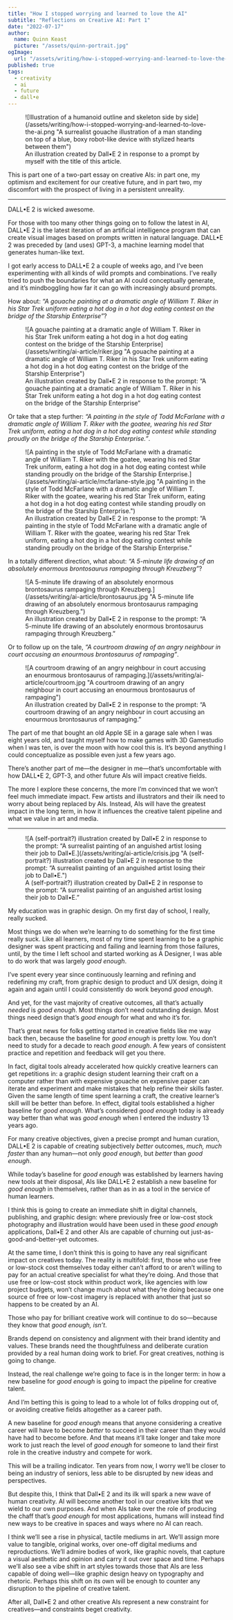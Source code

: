 ```yaml
---
title: "How I stopped worrying and learned to love the AI"
subtitle: "Reflections on Creative AI: Part 1"
date: "2022-07-17"
author:
  name: Quinn Keast
  picture: "/assets/quinn-portrait.jpg"
ogImage:
  url: "/assets/writing/how-i-stopped-worrying-and-learned-to-love-the-ai.png"
published: true
tags:
  - creativity
  - ai
  - future
  - dall•e
---
```


<figure>
  ![Illustration of a humanoid outline and skeleton side by
  side](/assets/writing/how-i-stopped-worrying-and-learned-to-love-the-ai.png "A
  surrealist gouache illustration of a man standing on top of a blue, boxy
  robot-like device with stylized hearts between them")
  <figcaption>An illustration created by Dall•E 2 in response to a prompt by myself with
    the title of this article.</figcaption>
</figure>

This is part one of a two-part essay on creative AIs: in part one, my optimism and excitement for our creative future, and in part two, my discomfort with the prospect of living in a persistent unreality.

---

DALL•E 2 is wicked awesome.

For those with too many other things going on to follow the latest in AI, DALL•E 2 is the latest iteration of an artificial intelligence program that can create visual images based on prompts written in natural language. DALL•E 2 was preceded by (and uses) GPT-3, a machine learning model that generates human-like text.

I got early access to DALL•E 2 a couple of weeks ago, and I’ve been experimenting with all kinds of wild prompts and combinations. I’ve really tried to push the boundaries for what an AI could conceptually generate, and it’s mindboggling how far it can go with increasingly absurd prompts.

How about: _“A gouache painting at a dramatic angle of William T. Riker in his Star Trek uniform eating a hot dog in a hot dog eating contest on the bridge of the Starship Enterprise”_?

<figure>
  ![A gouache painting at a dramatic angle of William T. Riker in his Star Trek
  uniform eating a hot dog in a hot dog eating contest on the bridge of the
  Starship Enterprise](/assets/writing/ai-article/riker.jpg "A gouache painting
  at a dramatic angle of William T. Riker in his Star Trek uniform eating a hot
  dog in a hot dog eating contest on the bridge of the Starship Enterprise")
  <figcaption>An illustration created by Dall•E 2 in response to the prompt: “A gouache
    painting at a dramatic angle of William T. Riker in his Star Trek uniform
    eating a hot dog in a hot dog eating contest on the bridge of the Starship
    Enterprise”</figcaption>
</figure>

Or take that a step further: _“A painting in the style of Todd McFarlane with a dramatic angle of William T. Riker with the goatee, wearing his red Star Trek uniform, eating a hot dog in a hot dog eating contest while standing proudly on the bridge of the Starship Enterprise.”_.

<figure>
  ![A painting in the style of Todd McFarlane with a dramatic angle of William T. Riker with the goatee, wearing his red Star Trek uniform, eating a hot dog in a hot dog eating contest while standing proudly on the bridge of the Starship Enterprise.](/assets/writing/ai-article/mcfarlane-style.jpg "A painting in the style of Todd McFarlane with a dramatic angle of William T. Riker with the goatee, wearing his red Star Trek uniform, eating a hot dog in a hot dog eating contest while standing proudly on the bridge of the Starship Enterprise.")
  <figcaption>An illustration created by Dall•E 2 in response to the prompt: “A painting in the style of Todd McFarlane with a dramatic angle of William T. Riker with the goatee, wearing his red Star Trek uniform, eating a hot dog in a hot dog eating contest while standing proudly on the bridge of the Starship Enterprise.”</figcaption>
</figure>

In a totally different direction, what about: _“A 5-minute life drawing of an absolutely enormous brontosaurus rampaging through Kreuzberg”_?

<figure>
  ![A 5-minute life drawing of an absolutely enormous brontosaurus rampaging through Kreuzberg.](/assets/writing/ai-article/brontosaurus.jpg "A 5-minute life drawing of an absolutely enormous brontosaurus rampaging through Kreuzberg.")
  <figcaption>An illustration created by Dall•E 2 in response to the prompt: “A 5-minute life drawing of an absolutely enormous brontosaurus rampaging through Kreuzberg.”</figcaption>
</figure>

Or to follow up on the tale, _“A courtroom drawing of an angry neighbour in court accusing an enourmous brontosaurus of rampaging”_.

<figure>
  ![A courtroom drawing of an angry neighbour in court accusing an enourmous brontosaurus of rampaging.](/assets/writing/ai-article/courtroom.jpg "A courtroom drawing of an angry neighbour in court accusing an enourmous brontosaurus of rampaging")
  <figcaption>An illustration created by Dall•E 2 in response to the prompt: “A courtroom drawing of an angry neighbour in court accusing an enourmous brontosaurus of rampaging.”</figcaption>
</figure>

The part of me that bought an old Apple SE in a garage sale when I was eight years old, and taught myself how to make games with 3D Gamestudio when I was ten, is over the moon with how cool this is. It’s beyond anything I could conceptualize as possible even just a few years ago.

There’s another part of me—the designer in me—that’s uncomfortable with how DALL•E 2, GPT-3, and other future AIs will impact creative fields.

The more I explore these concerns, the more I’m convinced that we won’t feel much immediate impact. Few artists and illustrators and their ilk need to worry about being replaced by AIs. Instead, AIs will have the greatest impact in the long term, in how it influences the creative talent pipeline and what we value in art and media.

---

<figure>
  ![A (self-portrait?) illustration created by Dall•E 2 in response to the prompt: “A surrealist painting of an anguished artist losing their job to Dall•E.](/assets/writing/ai-article/crisis.jpg "A (self-portrait?) illustration created by Dall•E 2 in response to the prompt: “A surrealist painting of an anguished artist losing their job to Dall•E.")
  <figcaption>A (self-portrait?) illustration created by Dall•E 2 in response to the prompt: “A surrealist painting of an anguished artist losing their job to Dall•E.”</figcaption>
</figure>

My education was in graphic design. On my first day of school, I really, really sucked.

Most things we do when we’re learning to do something for the first time really suck. Like all learners, most of my time spent learning to be a graphic designer was spent practicing and failing and learning from those failures, until, by the time I left school and started working as A Designer, I was able to do work that was largely _good enough_.

I’ve spent every year since continuously learning and refining and redefining my craft, from graphic design to product and UX design, doing it again and again until I could consistently do work beyond _good enough_.

And yet, for the vast majority of creative outcomes, all that’s actually _needed_ is _good enough_.
Most things don’t need outstanding design. Most things need design that’s _good enough_ for what and who it’s for.

That’s great news for folks getting started in creative fields like me way back then, because the baseline for _good enough_ is pretty low. You don’t need to study for a decade to reach _good enough_. A few years of consistent practice and repetition and feedback will get you there.

In fact, digital tools already accelerated how quickly creative learners can get repetitions in: a graphic design student learning their craft on a computer rather than with expensive gouache on expensive paper can iterate and experiment and make mistakes that help refine their skills faster. Given the same length of time spent learning a craft, the creative learner’s skill will be better than before. In effect, digital tools established a higher baseline for _good enough_. What’s considered _good enough_ today is already way better than what was _good enough_ when I entered the industry 13 years ago.

For many creative objectives, given a precise prompt and human curation, DALL•E 2 is capable of creating subjectively _better_ outcomes, _much, much faster_ than any human—not only _good enough_, but _better_ than _good enough_.

While today’s baseline for _good enough_ was established by learners having new tools at their disposal, AIs like DALL•E 2 establish a new baseline for _good enough_ in themselves, rather than as in as a tool in the service of human learners.

I think this is going to create an immediate shift in digital channels, publishing, and graphic design: where previously free or low-cost stock photography and illustration would have been used in these _good enough_ applications, Dall•E 2 and other AIs are capable of churning out just-as-good-and-better-yet outcomes.

At the same time, I don’t think this is going to have any real significant impact on creatives today. The reality is multifold: first, those who use free or low-stock cost themselves today either can’t afford to or aren’t willing to pay for an actual creative specialist for what they’re doing. And those that use free or low-cost stock within product work, like agencies with low project budgets, won’t change much about what they’re doing because one source of free or low-cost imagery is replaced with another that just so happens to be created by an AI.

Those who pay for brilliant creative work will continue to do so—because they know that _good enough, isn’t_.

Brands depend on consistency and alignment with their brand identity and values. These brands need the thoughtfulness and deliberate curation provided by a real human doing work to brief. For great creatives, nothing is going to change.

Instead, the real challenge we’re going to face is in the longer term: in how a new baseline for _good enough_ is going to impact the pipeline for creative talent.

And I’m betting this is going to lead to a whole lot of folks dropping out of, or avoiding creative fields altogether as a career path.

A new baseline for _good enough_ means that anyone considering a creative career will have to become _better_ to succeed in their career than they would have had to become before. And that means it’ll take longer and take more work to just reach the level of _good enough_ for someone to land their first role in the creative industry and compete for work.

This will be a trailing indicator. Ten years from now, I worry we’ll be closer to being an industry of seniors, less able to be disrupted by new ideas and perspectives.

But despite this, I think that Dall•E 2 and its ilk will spark a new wave of human creativity. AI will become another tool in our creative kits that we wield to our own purposes. And when AIs take over the role of producing the chaff that’s _good enough_ for most applications, humans will instead find new ways to be creative in spaces and ways where no AI can reach.

I think we’ll see a rise in physical, tactile mediums in art. We’ll assign more value to tangible, original works, over one-off digital mediums and reproductions. We’ll admire bodies of work, like graphic novels, that capture a visual aesthetic and opinion and carry it out over space and time. Perhaps we’ll also see a vibe shift in art styles towards those that AIs are less capable of doing well—like graphic design heavy on typography and rhetoric.
Perhaps this shift on its own will be enough to counter any disruption to the pipeline of creative talent.

After all, Dall•E 2 and other creative AIs represent a new constraint for creatives—and constraints beget creativity.
